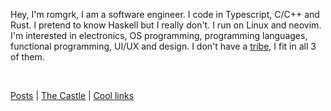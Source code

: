 
Hey, I'm romgrk, I am a software engineer. I code in Typescript, C/C++ and Rust. I pretend to know Haskell but I really don't. I run on Linux and neovim. I'm interested in electronics, OS programming, programming languages, functional programming, UI/UX and design. I don't have a [tribe](https://josephg.com/blog/3-tribes/), I fit in all 3 of them.

<br />

[Posts](./posts) | [The Castle](./castle) | [Cool links](./links)

<br />
<br />

<RandomPlant />

<br />
<br />

<RandomQuote />

